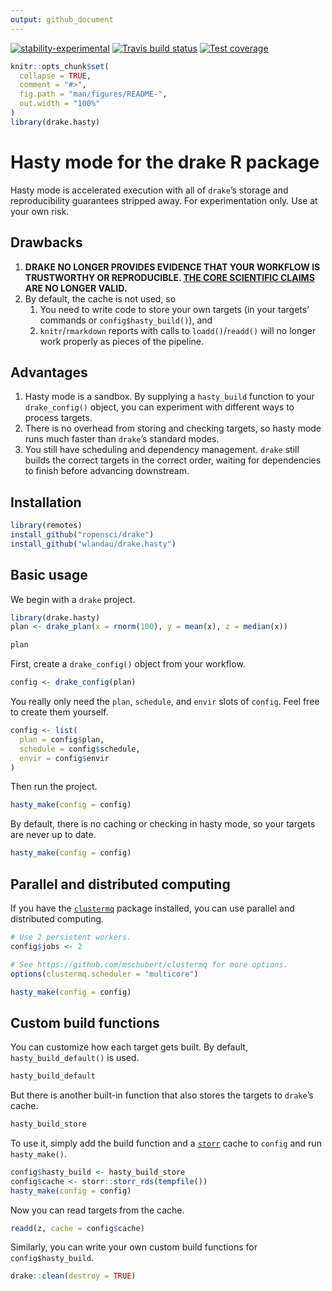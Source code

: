 ```yaml
---
output: github_document
---
```


[![stability-experimental](https://img.shields.io/badge/stability-experimental-orange.svg)](https://github.com/emersion/stability-badges#experimental)
[![Travis build status](https://travis-ci.org/wlandau/drake.hasty.svg?branch=master)](https://travis-ci.org/wlandau/drake.hasty)
[![Test coverage](https://codecov.io/github/wlandau/drake.hasty/coverage.svg?branch=master)](https://codecov.io/github/wlandau/drake.hasty?branch=master)

<!-- README.md is generated from README.Rmd. Please edit that file -->

```r
knitr::opts_chunk$set(
  collapse = TRUE,
  comment = "#>",
  fig.path = "man/figures/README-",
  out.width = "100%"
)
library(drake.hasty)
```

# Hasty mode for the drake R package

Hasty mode is accelerated execution with all of `drake`'s storage and reproducibility guarantees stripped away. For experimentation only. Use at your own risk.

## Drawbacks

1. **DRAKE NO LONGER PROVIDES EVIDENCE THAT YOUR WORKFLOW IS TRUSTWORTHY OR REPRODUCIBLE. [THE CORE SCIENTIFIC CLAIMS](https://github.com/ropensci/drake#reproducibility-with-confidence) ARE NO LONGER VALID.**
2. By default, the cache is not used, so 
    1. You need to write code to store your own targets (in your targets' commands or `config$hasty_build()`), and
    2. `knitr`/`rmarkdown` reports with calls to `loadd()`/`readd()` will no longer work properly as pieces of the pipeline.

## Advantages

1. Hasty mode is a sandbox. By supplying a `hasty_build` function to your `drake_config()` object, you can experiment with different ways to process targets.
2. There is no overhead from storing and checking targets, so hasty mode runs much faster than `drake`'s standard modes.
3. You still have scheduling and dependency management. `drake` still builds the correct targets in the correct order, waiting for dependencies to finish before advancing downstream.

## Installation

```r
library(remotes)
install_github("ropensci/drake")
install_github("wlandau/drake.hasty")
```

## Basic usage

We begin with a `drake` project.

```r
library(drake.hasty)
plan <- drake_plan(x = rnorm(100), y = mean(x), z = median(x))

plan
```

First, create a `drake_config()` object from your workflow.

```r
config <- drake_config(plan)
```

You really only need the `plan`, `schedule`, and `envir` slots of `config`. Feel free to create them yourself.

```r
config <- list(
  plan = config$plan,
  schedule = config$schedule,
  envir = config$envir
)
```

Then run the project.

```r
hasty_make(config = config)
```

By default, there is no caching or checking in hasty mode, so your targets are never up to date.

```r
hasty_make(config = config)
```

## Parallel and distributed computing

If you have the [`clustermq`](https://github.com/mschubert/clustermq) package installed, you can use parallel and distributed computing.

```r
# Use 2 persistent workers.
config$jobs <- 2

# See https://github.com/mschubert/clustermq for more options.
options(clustermq.scheduler = "multicore")

hasty_make(config = config)
```

## Custom build functions

You can customize how each target gets built. By default, `hasty_build_default()` is used.

```r
hasty_build_default
```

But there is another built-in function that also stores the targets to `drake`'s cache.

```r
hasty_build_store
```

To use it, simply add the build function and a [`storr`](https://github.com/richfitz/storr) cache to `config` and run `hasty_make()`.

```r
config$hasty_build <- hasty_build_store
config$cache <- storr::storr_rds(tempfile())
hasty_make(config = config)
```

Now you can read targets from the cache.

```r
readd(z, cache = config$cache)
```

Similarly, you can write your own custom build functions for `config$hasty_build`.

```r
drake::clean(destroy = TRUE)
```
